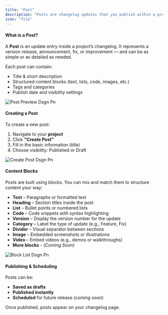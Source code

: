 ```yaml
---
title: "Post"
description: "Posts are changelog updates that you publish within a project. Each post can include a title, description, release notes, images, and structured blocks to clearly communicate changes to your users."
icon: "file"
---
```


#### What is a Post?

A **Post** is an update entry inside a project’s changelog. It represents a version release, announcement, fix, or improvement — and can be as simple or as detailed as needed.

Each post can contain:

- Title & short description
- Structured content blocks (text, lists, code, images, etc.)
- Tags and categories
- Publish date and visibility settings

![Post Preview Dsgn Pn](/images/post_preview_dsgn.png)

#### Creating a Post

To create a new post:

1. Navigate to your **project**
2. Click **"Create Post"**
3. Fill in the basic information (title)
4. Choose visibility: Published or Draft

![Create Post Dsgn Pn](/images/create_post_dsgn.png)

#### Content Blocks

Posts are built using blocks. You can mix and match them to structure content your way:

- **Text** – Paragraphs or formatted text
- **Heading** – Section titles inside the post
- **List** – Bullet points or numbered lists
- **Code** – Code snippets with syntax highlighting
- **Version** – Display the version number for the update
- **Category** – Label the type of update (e.g., Feature, Fix)
- **Divider** – Visual separator between sections
- **Image** – Embedded screenshots or illustrations
- **Video** – Embed videos (e.g., demos or walkthroughs)
- **More blocks** - (_Coming Soon)_

![Block List Dsgn Pn](/images/block_list_dsgn.png)

#### Publishing & Scheduling

Posts can be:

- **Saved as drafts**
- **Published instantly**
- **Scheduled** for future release _(coming soon)_

Once published, posts appear on your changelog page.